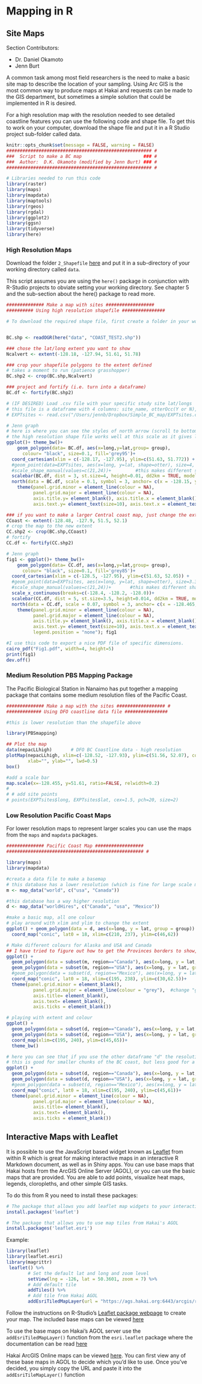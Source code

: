# Mapping in R

## Site Maps

Section Contributors:

* Dr. Daniel Okamoto
* Jenn Burt 

A common task among most field researchers is the need to make a basic site map to describe the location of your sampling. Using Arc GIS is the most common way to produce maps at Hakai and requests can be made to the GIS department, but sometimes a simple solution that could be implemented in R is desired. 

For a high resolution map with the resolution needed to see detailed coastline features you can use the following code and shape file. To get this to work on your computer, download the shape file and put it in a R Studio project sub-folder called data.


```r

knitr::opts_chunk$set(message = FALSE, warning = FALSE)
###################################################### #
###  Script to make a BC map                       ### #
###  Author:  D.K. Okamoto (modified by Jenn Burt) ### #
###################################################### #

# Libraries needed to run this code
library(raster)
library(maps) 
library(mapdata)
library(maptools)
library(rgeos)
library(rgdal)
library(ggplot2)
library(ggsn)
library(tidyverse)
library(here)
```

### High Resolution Maps

Download the folder `2_Shapefile` [here](https://goose.hakai.org/rguide/data) and put it in a sub-directory of your working directory called `data`.

This script assumes you are using the `here()` package in conjunction with R-Studio projects to obviate setting your working directory. See chapter 5 and the sub-section about the here() package to read more.

```r
############## Make a map with sites ################## 
########## Using high resolution shapefile ################

# To download the required shape file, first create a folder in your working directory called data


BC.shp <- readOGR(here("data", "COAST_TEST2.shp"))

### chose the lat/long extent you want to show
Ncalvert <- extent(-128.18, -127.94, 51.61, 51.78)

### crop your shapefile polygons to the extent defined
# takes a moment to run (patience grasshopper)
BC.shp2 <- crop(BC.shp,Ncalvert)

### project and fortify (i.e. turn into a dataframe)
BC.df <- fortify(BC.shp2)

# (IF DESIRED) Load .csv file with your specific study site lat/longs
# this file is a dataframe with 4 columns: site_name, otterOcc(Y or N), lat, long  
# EXPTsites <- read.csv("/Users/jennb/Dropbox/Simple_BC_map/EXPTsites.csv", header = T)

# Jenn graph
# here is where you can see the styles of north arrow (scroll to bottom): http://oswaldosantos.github.io/ggsn/
# the high resolution shape file works well at this scale as it gives lots of the coastline detail
ggplot()+ theme_bw()+
    geom_polygon(data= BC.df, aes(x=long,y=lat,group= group),
      colour= "black", size=0.1, fill='grey95')+
  coord_cartesian(xlim = c(-128.17, -127.95), ylim=c(51.63, 51.772)) +
  #geom_point(data=EXPTsites, aes(x=long, y=lat, shape=otter), size=4, colour="blue", stroke=1.5)+  #add this to plot site locations
  #scale_shape_manual(values=c(21,24))+         #this makes different shapes for otter "yes" and otter "no" sites
  scalebar(BC.df, dist = 3, st.size=4, height=0.01, dd2km = TRUE, model = 'WGS84', anchor = c(x = -127.96, y = 51.63))+
  north(data = BC.df, scale = 0.1, symbol = 3, anchor= c(x = -128.15, y = 51.775)) +
    theme(panel.grid.minor = element_line(colour = NA),
          panel.grid.major = element_line(colour = NA),
          axis.title.y= element_blank(), axis.title.x = element_blank(),
          axis.text.y= element_text(size=10), axis.text.x = element_text(size=10))
```

```r
### if you want to make a larger Central coast map, just change the extent selected
CCoast <- extent(-128.48, -127.9, 51.5, 52.1)
# crop the map to the new extent
CC.shp2 <- crop(BC.shp,CCoast)
# fortify
CC.df <- fortify(CC.shp2)

# Jenn graph
fig1 <- ggplot()+ theme_bw()+
    geom_polygon(data= CC.df, aes(x=long,y=lat,group= group),
      colour= "black", size=0.1, fill='grey85')+
  coord_cartesian(xlim = c(-128.5, -127.95), ylim=c(51.63, 52.05)) +
  #geom_point(data=EXPTsites, aes(x=long, y=lat, shape=otter), size=3.3, colour="blue", stroke=1.3)+  #add this to plot site locations
  #scale_shape_manual(values=c(21,24))+       #this makes different shapes for otter "yes" and otter "no" sites
  scale_x_continuous(breaks=c(-128.4, -128.2, -128.0))+
  scalebar(CC.df, dist = 5, st.size=3.5, height=0.014, dd2km = TRUE, model = 'WGS84', anchor = c(x = -128.33, y = 51.64))+
  north(data = CC.df, scale = 0.07, symbol = 3, anchor= c(x = -128.465, y = 52.056)) +
    theme(panel.grid.minor = element_line(colour = NA),
          panel.grid.major = element_line(colour = NA),
          axis.title.y= element_blank(), axis.title.x = element_blank(),
          axis.text.y= element_text(size=10), axis.text.x = element_text(size=10),
          legend.position = "none"); fig1

#I use this code to export a nice PDF file of specific dimensions.
cairo_pdf("Fig1.pdf", width=4, height=5)
print(fig1)
dev.off()
```


### Medium Resolution PBS Mapping Package

The Pacific Biological Station in Nanaimo has put together a mapping package that contains some medium resolution files of the Pacific Coast.

```r
############## Make a map with the sites ################## #
############# Using DFO coastline data file ################

#this is lower resolution than the shapefile above

library(PBSmapping)

## Plot the map
data(nepacLLhigh)       # DFO BC Coastline data - high resolution
plotMap(nepacLLhigh, xlim=c(-128.52, -127.93), ylim=c(51.56, 52.07), col="grey90", bg="white", tckMinor = 0,
        xlab="", ylab="", lwd=0.5)
box()

#add a scale bar
map.scale(x=-128.455, y=51.61, ratio=FALSE, relwidth=0.2)
# 
# # add site points
# points(EXPTsites$long, EXPTsites$lat, cex=1.5, pch=20, size=2)
```

### Low Resolution Pacific Coast Maps

For lower resolution maps to represent larger scales you can use the maps from the `maps` and `mapdata` packages.

```r
############## Pacific Coast Map ##################
################################################### #

library(maps)
library(mapdata)

#creata a data file to make a basemap
# this database has a lower resolution (which is fine for large scale map)
m <- map_data("world", c("usa", "Canada"))

#this database has a way higher resolution
d <- map_data("worldHires", c("Canada", "usa", "Mexico"))

#make a basic map, all one colour
# play around with xlim and ylim to change the extent
ggplot() + geom_polygon(data = d, aes(x=long, y = lat, group = group)) + theme_bw()+
  coord_map("conic", lat0 = 18, xlim=c(210, 237), ylim=c(46,62))
```

```r
# Make different colours for Alaska and USA and Canada
## I have tried to figure out how to get the Provinces borders to show, to no avail... if someone else has code for this, share!
ggplot() + 
  geom_polygon(data = subset(m, region=="Canada"), aes(x=long, y = lat, group = group), fill="grey65", colour="black", size=.1) + theme_bw()+
  geom_polygon(data = subset(m, region=="USA"), aes(x=long, y = lat, group = group), fill="white", colour="black", size=.1) +
  #geom_polygon(data = subset(d, region=="Mexico"), aes(x=long, y = lat, group = group), fill="white", colour="black", size=.1) +
  coord_map("conic", lat0 = 18, xlim=c(195, 238), ylim=c(30,62.5))+
  theme(panel.grid.minor = element_blank(),
          panel.grid.major = element_line(colour = "grey"),  #change "grey" to NA to remove
          axis.title= element_blank(),
          axis.text= element_blank(),     
          axis.ticks = element_blank())
```

```r
# playing with extent and colour
ggplot() + 
  geom_polygon(data = subset(d, region=="Canada"), aes(x=long, y = lat, group = group)) +
  geom_polygon(data = subset(d, region=="USA"), aes(x=long, y = lat, group = group), fill="darkgrey") +
  coord_map(xlim=c(195, 240), ylim=c(45,65))+
  theme_bw()
```

```r
# here you can see that if you use the other dataframe "d" the resolution is much higher. 
# this is good for smaller chunks of the BC coast, but less good for a PNW map
ggplot() + 
  geom_polygon(data = subset(d, region=="Canada"), aes(x=long, y = lat, group = group), fill="darkgrey", colour="black", size=.1) + theme_bw()+
  geom_polygon(data = subset(d, region=="USA"), aes(x=long, y = lat, group = group), fill="white", colour="black", size=.1) +
  #geom_polygon(data = subset(d, region=="Mexico"), aes(x=long, y = lat, group = group), fill="white", colour="black", size=.1) +
  coord_map("conic", lat0 = 18, xlim=c(195, 240), ylim=c(45,61))+
  theme(panel.grid.minor = element_line(colour = NA),
          panel.grid.major = element_line(colour = NA),
          axis.title= element_blank(),
          axis.text= element_blank(),
          axis.ticks = element_blank())
```

## Interactive Maps with Leaflet

It is possible to use the JavaScript based widget known as [Leaflet](https://rstudio.github.io/leaflet/) from within R which is great for making interactive maps in an interactive R Markdown document, as well as in Shiny apps. You can use base maps that Hakai hosts from the ArcGIS Online Server (AGOL), or you can use the basic maps that are provided. You are able to add points, visualize heat maps, legends, cloropleths, and other simple GIS tasks.

To do this from R you need to install these packages:

```r
# The package that allows you add leaflet map widgets to your interactive web documents:
install.packages('leaflet')

# The package that allows you to use map tiles from Hakai's AGOL
install.packages('leaflet.esri')

```

Example:

```r
library(leaflet)
library(leaflet.esri)
library(magrittr)
 leaflet() %>%
        # Set the default lat and long and zoom level
        setView(lng = -126, lat = 50.3601, zoom = 7) %>%
        # Add default tile
        addTiles() %>%
        # Add tile from Hakai AGOL
        addEsriTiledMapLayer(url = "https://ags.hakai.org:6443/arcgis/rest/services/AGOL_basemaps/Marine_charts/MapServer")

```


Follow the instructions on R-Studio's [Leaflet package webpage](https://rstudio.github.io/leaflet/) to create your map. The included base maps can be viewed [here](https://leaflet-extras.github.io/leaflet-providers/preview/index.html)

To use the base maps on Hakai's AGOL server use the `addEsriTiledMapLayer()` function from the `esri.leaflet` package where the documentation can be read [here](https://bhaskarvk.github.io/leaflet.esri/reference/addEsriTiledMapLayer.html)

Hakai ArcGIS Online maps can be viewed [here](https://ags.hakai.org:6443/arcgis/rest/services/AGOL_basemaps/). You can first view any of these base maps in AGOL to decide which you'd like to use. Once you've decided, you simply copy the URL and paste it into the `addEsriTileMapLayer()` function



